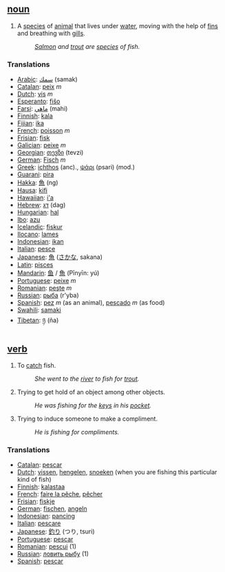==  [[noun]] ==
#A [[species]] of [[animal]] that lives under [[water]], moving with the help of [[fin]]s and breathing with [[gill]]s.
#:''[[Salmon]] and [[trout]] are [[species]] of fish.''

===Translations===

*[[Arabic]]: [[سمك]] (samak)
*[[Catalan]]: [[peix]] ''m''
*[[Dutch]]: [[vis]] ''m''
*[[Esperanto]]: [[fiŝo]]
*[[Farsi]]: [[ماهي]] (mahi)
*[[Finnish]]: [[kala]]
*[[Fijian]]: [[ika]]
*[[French]]: [[poisson]] ''m''
*[[Frisian]]: [[fisk]]
*[[Galician]]: [[peixe]] ''m''
*[[Georgian]]: [[თევზი]] (tevzi)
*[[German]]: [[Fisch]] ''m''
*[[Greek]]: [[ichthos]] (anc)., [[ψάρι]] (psari) (mod.)
*[[Guarani]]: [[pira]]
*[[Hakka]]: [[魚]] (ng)
*[[Hausa]]: [[kifi]]
*[[Hawaiian]]: [[i'a]]
*[[Hebrew]]: [[דג]] (dag)
*[[Hungarian]]: [[hal]]
*[[Ibo]]: [[azu]]
*[[Icelandic]]: [[fiskur]]
*[[Ilocano]]: [[lames]]
*[[Indonesian]]: [[ikan]]
*[[Italian]]: [[pesce]]
*[[Japanese]]: [[魚]] ([[さかな]], sakana)
*[[Latin]]: [[pisces]]
*[[Mandarin]]: [[鱼]] / [[魚]] (Pīnyīn: yú)
*[[Portuguese]]: [[peixe]] ''m''
*[[Romanian]]: [[peşte]] ''m''
*[[Russian]]: [[рыба]] (r'yba)
*[[Spanish]]: [[pez]] ''m'' (as an animal), [[pescado]] ''m'' (as food)
*[[Swahili]]: [[samaki]]
*[[Tibetan]]: [[ཉ]] (ña)

== [[verb]] ==
#To [[catch]] fish.
#:''She went to the [[river]] to fish for [[trout]].''
#Trying to get hold of an object among other objects.
#:''He was fishing for the [[key]]s in his [[pocket]].''
#Trying to induce someone to make a compliment.
#:''He is fishing for compliments.''

===Translations===
*[[Catalan]]: [[pescar]]
*[[Dutch]]: [[vissen]], [[hengelen]], [[snoeken]] (when you are fishing this particular kind of fish)
*[[Finnish]]: [[kalastaa]]
*[[French]]: [[faire la pêche]], [[pêcher]]
*[[Frisian]]: [[fiskje]]
*[[German]]: [[fischen]], [[angeln]]
*[[Indonesian]]: [[pancing]]
*[[Italian]]: [[pescare]]
*[[Japanese]]: [[釣り]] (つり, tsuri)
*[[Portuguese]]: [[pescar]]
*[[Romanian]]: [[pescui]] (1)
*[[Russian]]: [[ловить рыбу]] (1)
*[[Spanish]]: [[pescar]]